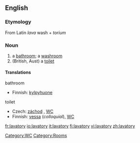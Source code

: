 ==English==

===Etymology===
From Latin ''lava'' wash + ''torium''

===Noun===
{{en-noun|lavatories}}
# a [[bathroom]]; a [[washroom]]
# (British, Aust) a [[toilet]]

====Translations====
; bathroom
{{top}}
*Finnish: [[kylpyhuone]]
{{mid}}
{{bottom}}

; toilet
{{top}}
*Czech: [[záchod]] {{m}}, [[WC]]
*Finnish: [[vessa]] (''colloquial''), [[WC]]
{{mid}}
{{bottom}}

[[Category:WC]]
[[Category:Rooms]]

[[fr:lavatory]]
[[io:lavatory]]
[[it:lavatory]]
[[fi:lavatory]]
[[vi:lavatory]]
[[zh:lavatory]]